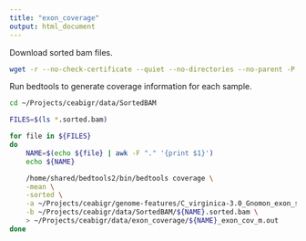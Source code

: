 ```yaml
---
title: "exon_coverage"
output: html_document
---
```


Download sorted bam files.  
```bash
wget -r --no-check-certificate --quiet --no-directories --no-parent -P ../../data/SortedBAM -A *sorted.bam https://gannet.fish.washington.edu/Atumefaciens/20210726_cvir_stringtie_GCF_002022765.2_isoforms/
```

Run bedtools to generate coverage information for each sample.    
```bash
cd ~/Projects/ceabigr/data/SortedBAM

FILES=$(ls *.sorted.bam)

for file in ${FILES}
do
    NAME=$(echo ${file} | awk -F "." '{print $1}')
    echo ${NAME}

    /home/shared/bedtools2/bin/bedtools coverage \
    -mean \
    -sorted \
    -a ~/Projects/ceabigr/genome-features/C_virginica-3.0_Gnomon_exon_sorted_yrv.bed \
    -b ~/Projects/ceabigr/data/SortedBAM/${NAME}.sorted.bam \
    > ~/Projects/ceabigr/data/exon_coverage/${NAME}_exon_cov_m.out
done
```








